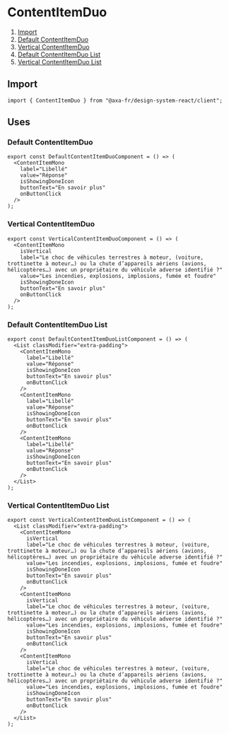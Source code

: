 
<Meta of={ContentItemDuoStories} name="ContentItemDuo" />

# ContentItemDuo

1. [Import](#import)
2. [Default ContentItemDuo](#default-contentitemduo)
3. [Vertical ContentItemDuo](#vertical-contentitemduo)
4. [Default ContentItemDuo List](#default-contentitemduo-list)
5. [Vertical ContentItemDuo List](#vertical-contentitemduo-list)

## Import

```tsx
import { ContentItemDuo } from "@axa-fr/design-system-react/client";
```

## Uses

### Default ContentItemDuo

```tsx
export const DefaultContentItemDuoComponent = () => (
  <ContentItemMono
    label="Libellé"
    value="Réponse"
    isShowingDoneIcon
    buttonText="En savoir plus"
    onButtonClick
  />
);
```

<Canvas of={ContentItemDuoStories.Default} />

<Controls of={ContentItemDuoStories.Default} />

### Vertical ContentItemDuo

```tsx
export const VerticalContentItemDuoComponent = () => (
  <ContentItemMono
    isVertical
    label="Le choc de véhicules terrestres à moteur, (voiture, trottinette à moteur…) ou la chute d’appareils aériens (avions, hélicoptères…) avec un propriétaire du véhicule adverse identifié ?"
    value="Les incendies, explosions, implosions, fumée et foudre"
    isShowingDoneIcon
    buttonText="En savoir plus"
    onButtonClick
  />
);
```

<Canvas of={ContentItemDuoStories.Vertical} />

<Controls of={ContentItemDuoStories.Vertical} />

### Default ContentItemDuo List

```tsx
export const DefaultContentItemDuoListComponent = () => (
  <List classModifier="extra-padding">
    <ContentItemMono
      label="Libellé"
      value="Réponse"
      isShowingDoneIcon
      buttonText="En savoir plus"
      onButtonClick
    />
    <ContentItemMono
      label="Libellé"
      value="Réponse"
      isShowingDoneIcon
      buttonText="En savoir plus"
      onButtonClick
    />
    <ContentItemMono
      label="Libellé"
      value="Réponse"
      isShowingDoneIcon
      buttonText="En savoir plus"
      onButtonClick
    />
  </List>
);
```

<Canvas of={ContentItemDuoStories.DefaultContentItemDuoList} />

<Controls of={ContentItemDuoStories.DefaultContentItemDuoList} />

### Vertical ContentItemDuo List

```tsx
export const VerticalContentItemDuoListComponent = () => (
  <List classModifier="extra-padding">
    <ContentItemMono
      isVertical
      label="Le choc de véhicules terrestres à moteur, (voiture, trottinette à moteur…) ou la chute d’appareils aériens (avions, hélicoptères…) avec un propriétaire du véhicule adverse identifié ?"
      value="Les incendies, explosions, implosions, fumée et foudre"
      isShowingDoneIcon
      buttonText="En savoir plus"
      onButtonClick
    />
    <ContentItemMono
      isVertical
      label="Le choc de véhicules terrestres à moteur, (voiture, trottinette à moteur…) ou la chute d’appareils aériens (avions, hélicoptères…) avec un propriétaire du véhicule adverse identifié ?"
      value="Les incendies, explosions, implosions, fumée et foudre"
      isShowingDoneIcon
      buttonText="En savoir plus"
      onButtonClick
    />
    <ContentItemMono
      isVertical
      label="Le choc de véhicules terrestres à moteur, (voiture, trottinette à moteur…) ou la chute d’appareils aériens (avions, hélicoptères…) avec un propriétaire du véhicule adverse identifié ?"
      value="Les incendies, explosions, implosions, fumée et foudre"
      isShowingDoneIcon
      buttonText="En savoir plus"
      onButtonClick
    />
  </List>
);
```

<Canvas of={ContentItemDuoStories.VerticalContentItemDuoList} />

<Controls of={ContentItemDuoStories.VerticalContentItemDuoList} />
